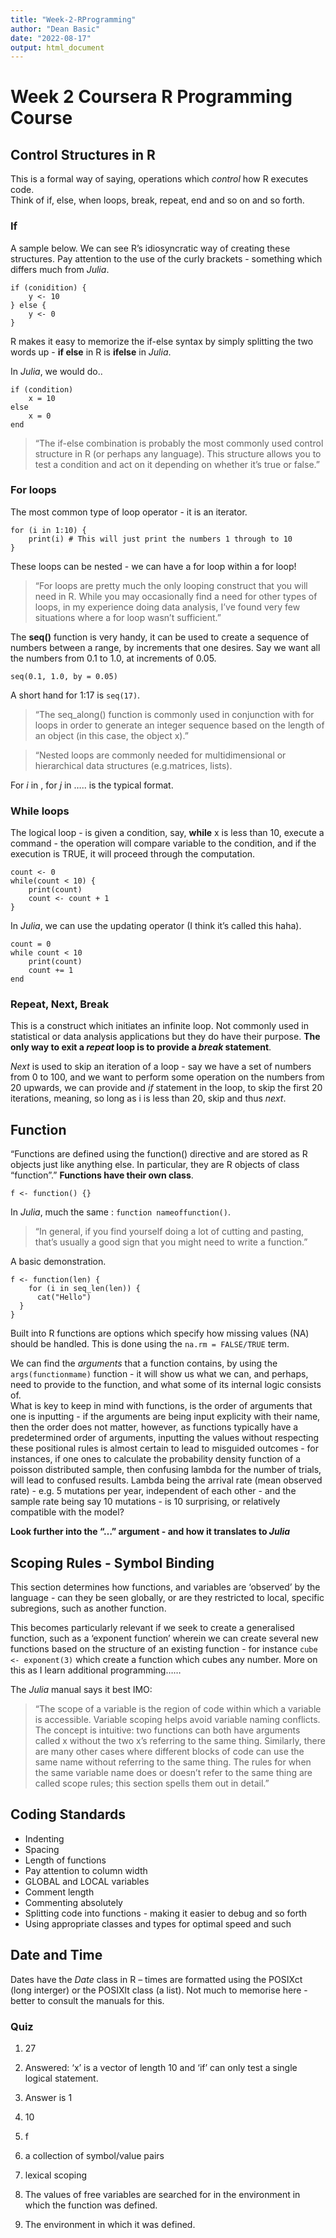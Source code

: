 ```yaml
---
title: "Week-2-RProgramming"
author: "Dean Basic"
date: "2022-08-17"
output: html_document
---
```


# Week 2 Coursera R Programming Course 

## Control Structures in R 

This is a formal way of saying, operations which *control* how R executes code.  
Think of if, else, when loops, break, repeat, end and so on and so forth.    

### If 

A sample below. We can see R's idiosyncratic way of creating these structures. Pay attention to the use of the curly brackets - something which differs much from *Julia*. 

```  
if (conidition) {
    y <- 10 
} else {
    y <- 0 
}   
```    

R makes it easy to memorize the if-else syntax by simply splitting the two words up -
**if else** in R is **ifelse** in *Julia*.    

In *Julia*, we would do.. 
```    
if (condition)
    x = 10 
else 
    x = 0  
end 
```    
> "The if-else combination is probably the most commonly used control structure in R (or perhaps any language). This structure allows you to test a condition and act on it depending on whether it’s true or false." 


### For loops   

The most common type of loop operator - it is an iterator.   

```  
for (i in 1:10) {
    print(i) # This will just print the numbers 1 through to 10
}
```    

These loops can be nested - we can have a for loop within a for loop!    

> "For loops are pretty much the only looping construct that you will need in R. While you may occasionally find a need for other types of loops, in my experience doing data analysis, I’ve found very few situations where a for loop wasn’t sufficient."    

The **seq()** function is very handy, it can be used to create a sequence of numbers between a range, by increments that one desires. Say we want all the numbers from 0.1 to 1.0, at increments of 0.05.   

`seq(0.1, 1.0, by = 0.05)`   

A short hand for 1:17 is `seq(17)`.   

> "The seq_along() function is commonly used in conjunction with for loops in order to generate an
integer sequence based on the length of an object (in this case, the object x)."    

> "Nested loops are commonly needed for multidimensional or hierarchical data structures (e.g.matrices, lists).   

For *i* in , for *j* in ..... is the typical format.   

### While loops

The logical loop - is given a condition, say, **while** x is less than 10, execute a command - the operation will compare variable to the condition, and if the execution is TRUE, it will proceed through the computation. 

``` 
count <- 0
while(count < 10) {
    print(count)
    count <- count + 1
}
```

In *Julia*, we can use the updating operator (I think it's called this haha).

```
count = 0
while count < 10 
    print(count)
    count += 1 
end 
```      
### Repeat, Next, Break 

This is a construct which initiates an infinite loop. Not commonly used in statistical or data analysis applications but they do have their purpose. **The only way to exit a *repeat* loop is to provide a *break* statement**.   

*Next* is used to skip an iteration of a loop - say we have a set of numbers from 0 to 100, and we want to perform some operation on the numbers from 20 upwards, we can provide and *if* statement in the loop, to skip the first 20 iterations, meaning, so long as i is less than 20, skip and thus *next*.    

## Function 

"Functions are defined using the function() directive and are stored as R objects just like anything else. In particular, they are R objects of class “function”." **Functions have their own class**.      

`f <- function() {}`    

In *Julia*, much the same : `function nameoffunction()`.   

> "In general, if you find yourself doing a lot of cutting and pasting, that’s usually a good sign that you might need to write a function."  

A basic demonstration.   

```
f <- function(len) {
    for (i in seq_len(len)) {
      cat("Hello")    
  }
}
```

Built into R functions are options which specify how missing values (NA) should be handled. This is done using the `na.rm = FALSE/TRUE` term.    

We can find the *arguments* that a function contains, by using the `args(functionmame)` function - it will show us what we can, and perhaps, need to provide to the function, and what some of its internal logic consists of.    
What is key to keep in mind with functions, is the order of arguments that one is inputting - if the arguments are being input explicity with their name, then the order does not matter, however, as functions typically have a predetermined order of arguments, inputting the values without respecting these positional rules is almost certain to lead to misguided outcomes - for instances, if one ones to calculate the probability density function of a poisson distributed sample, then confusing lambda for the number of trials, will lead to confused results. Lambda being the arrival rate (mean observed rate) - e.g. 5 mutations per year, independent of each other - and the sample rate being say 10 mutations - is 10 surprising, or relatively compatible with the model?    


**Look further into the "..." argument - and how it translates to *Julia***   


## Scoping Rules - Symbol Binding 

This section determines how functions, and variables are 'observed' by the language - can they be seen globally, or are they restricted to local, specific subregions, such as another function.  

This becomes particularly relevant if we seek to create a generalised function, such as a 'exponent function' wherein we can create several new functions based on the structure of an existing function - for instance `cube <- exponent(3)` which create a function which cubes any number. More on this as I learn additional programming......    


The *Julia* manual says it best IMO: 

> "The scope of a variable is the region of code within which a variable is accessible. Variable scoping helps avoid variable naming conflicts. The concept is intuitive: two functions can both have arguments called x without the two x's referring to the same thing. Similarly, there are many other cases where different blocks of code can use the same name without referring to the same thing. The rules for when the same variable name does or doesn't refer to the same thing are called scope rules; this section spells them out in detail."    


## Coding Standards 

* Indenting
* Spacing
* Length of functions
* Pay attention to column width 
* GLOBAL and LOCAL variables
* Comment length 
* Commenting absolutely 
* Splitting code into functions - making it easier to debug and so forth 
* Using appropriate classes and types for optimal speed and such 


## Date and Time

Dates have the *Date* class in R -- times are formatted using the POSIXct (long interger) or the POSIXlt class (a list). Not much to memorise here - better to consult the manuals for this.  


### Quiz 
1. 27 

2. Answered: 'x' is a vector of length 10 and 'if' can only test a single logical statement. 

3. Answer is 1

4. 10

5. f 

6. a collection of symbol/value pairs

7. lexical scoping

8. The values of free variables are searched for in the environment in which the function was defined. 

9. The environment in which it was defined. 









